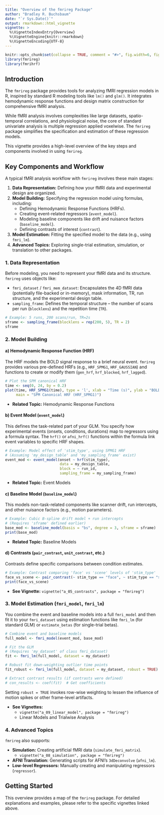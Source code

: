 ```yaml
---
title: "Overview of the fmrireg Package"
author: "Bradley R. Buchsbaum"
date: "`r Sys.Date()`"
output: rmarkdown::html_vignette
vignette: >
  %\VignetteIndexEntry{Overview}
  %\VignetteEngine{knitr::rmarkdown}
  %\VignetteEncoding{UTF-8}
---
```


```r
knitr::opts_chunk$set(collapse = TRUE, comment = "#>", fig.width=6, fig.height=4)
library(fmrireg)
library(fmrihrf)
```

## Introduction

The `fmrireg` package provides tools for analyzing fMRI regression models in R, inspired by standard R modeling tools like `lm()` and `glm()`. It integrates hemodynamic response functions and design matrix construction for comprehensive fMRI analysis.

While fMRI analysis involves complexities like large datasets, spatio-temporal correlations, and physiological noise, the core of standard univariate analysis is multiple regression applied voxelwise. The `fmrireg` package simplifies the specification and estimation of these regression models.

This vignette provides a high-level overview of the key steps and components involved in using `fmrireg`.

## Key Components and Workflow

A typical fMRI analysis workflow with `fmrireg` involves these main stages:

1.  **Data Representation:** Defining how your fMRI data and experimental design are organized.
2.  **Model Building:** Specifying the regression model using formulas, including:
    *   Defining Hemodynamic Response Functions (HRFs).
    *   Creating event-related regressors (`event_model`).
    *   Modeling baseline components like drift and nuisance factors (`baseline_model`).
    *   Defining contrasts of interest (`contrast`).
3.  **Model Estimation:** Fitting the specified model to the data (e.g., using `fmri_lm`).
4.  **Advanced Topics:** Exploring single-trial estimation, simulation, or translation to other packages.

### 1. Data Representation

Before modeling, you need to represent your fMRI data and its structure. `fmrireg` uses objects like:

*   `fmri_dataset` / `fmri_mem_dataset`: Encapsulates the 4D fMRI data (potentially file-backed or in-memory), mask information, TR, run structure, and the experimental design table.
*   `sampling_frame`: Defines the temporal structure – the number of scans per run (`blocklens`) and the repetition time (`TR`).

```r
# Example: 5 runs, 200 scans/run, TR=2s
sframe <- sampling_frame(blocklens = rep(200, 5), TR = 2)
sframe
```

### 2. Model Building

#### a) Hemodynamic Response Function (HRF)

The HRF models the BOLD signal response to a brief neural event. `fmrireg` provides various pre-defined HRFs (e.g., `HRF_SPMG1`, `HRF_GAUSSIAN`) and functions to create or modify them (`gen_hrf`, `hrf_blocked`, `hrf_lagged`).

```r
# Plot the SPM canonical HRF
time <- seq(0, 24, by = 0.2)
plot(time, HRF_SPMG1(time), type = 'l', xlab = "Time (s)", ylab = "BOLD Response",
     main = "SPM Canonical HRF (HRF_SPMG1)")
```

*   **Related Topic:** Hemodynamic Response Functions

#### b) Event Model (`event_model`)

This defines the task-related part of your GLM. You specify how experimental events (onsets, conditions, durations) map to regressors using a formula syntax. The `hrf()` or `afni_hrf()` functions within the formula link event variables to specific HRF shapes.

```r
# Example: Model effect of 'stim_type', using SPMG1 HRF
# (Assuming 'my_design_table' and 'my_sampling_frame' exist)
event_mod <- event_model(onset ~ hrf(stim_type), 
                         data = my_design_table, 
                         block = ~ run_id, 
                         sampling_frame = my_sampling_frame)
```

*   **Related Topic:** Event Models

#### c) Baseline Model (`baseline_model`)

This models non-task-related components like scanner drift, run intercepts, and other nuisance factors (e.g., motion parameters).

```r
# Example: Cubic B-spline drift model + run intercepts
# (Requires 'sframe' defined earlier)
base_mod <- baseline_model(basis = "bs", degree = 3, sframe = sframe)
print(base_mod)
```

*   **Related Topic:** Baseline Models

#### d) Contrasts (`pair_contrast`, `unit_contrast`, etc.)

Contrasts define specific comparisons between condition estimates.

```r
# Example: Contrast comparing 'face' vs 'scene' levels of 'stim_type'
face_vs_scene <- pair_contrast(~ stim_type == "face", ~ stim_type == "scene", name = "FvS")
print(face_vs_scene)
```

*   **See Vignette:** `vignette("a_05_contrasts", package = "fmrireg")`

### 3. Model Estimation (`fmri_model`, `fmri_lm`)

You combine the event and baseline models into a full `fmri_model` and then fit it to your `fmri_dataset` using estimation functions like `fmri_lm` (for standard GLM) or `estimate_betas` (for single-trial betas).

```r
# Combine event and baseline models
full_model <- fmri_model(event_mod, base_mod)

# Fit the GLM
# (Requires 'my_dataset' of class fmri_dataset)
fit <- fmri_lm(full_model, dataset = my_dataset)

# Robust fit down-weighting outlier time points
fit_robust <- fmri_lm(full_model, dataset = my_dataset, robust = TRUE)

# Extract contrast results (if contrasts were defined)
# con_results <- coef(fit)  # Get coefficients
```

Setting `robust = TRUE` invokes row-wise weighting to lessen the influence of
motion spikes or other frame-level artifacts.

*   **See Vignettes:**
    *   `vignette("a_09_linear_model", package = "fmrireg")`
    *   Linear Models and Trialwise Analysis

### 4. Advanced Topics

`fmrireg` also supports:

*   **Simulation:** Creating artificial fMRI data (`simulate_fmri_matrix`).
    *   `vignette("a_08_simulation", package = "fmrireg")`
*   **AFNI Translation:** Generating scripts for AFNI's `3dDeconvolve` (`afni_lm`).
*   **Low-level Regressors:** Manually creating and manipulating regressors (`regressor`).

## Getting Started

This overview provides a map of the `fmrireg` package. For detailed explanations and examples, please refer to the specific vignettes linked above.

